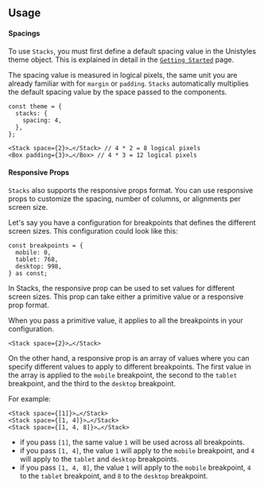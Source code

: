 ## Usage

#### Spacings

To use `Stacks`, you must first define a default spacing value in the Unistyles theme object. This is explained in detail in the [`Getting Started`](/docs/getting-started) page.

The spacing value is measured in logical pixels, the same unit you are already familiar with for `margin` or `padding`. `Stacks` automatically multiplies the default spacing value by the space passed to the components.

```tsx
const theme = {
  stacks: {
    spacing: 4,
  },
};

<Stack space={2}>…</Stack> // 4 * 2 = 8 logical pixels
<Box padding={3}>…</Box> // 4 * 3 = 12 logical pixels
```

#### Responsive Props

`Stacks` also supports the responsive props format. You can use responsive props to customize the spacing, number of columns, or alignments per screen size.

Let's say you have a configuration for breakpoints that defines the different screen sizes. This configuration could look like this:

```tsx
const breakpoints = {
  mobile: 0,
  tablet: 768,
  desktop: 998,
} as const;
```

In Stacks, the responsive prop can be used to set values for different screen sizes. This prop can take either a primitive value or a responsive prop format.

When you pass a primitive value, it applies to all the breakpoints in your configuration.

```tsx
<Stack space={2}>…</Stack>
```

On the other hand, a responsive prop is an array of values where you can specify different values to apply to different breakpoints. The first value in the array is applied to the `mobile` breakpoint, the second to the `tablet` breakpoint, and the third to the `desktop` breakpoint.

For example:

```tsx
<Stack space={[1]}>…</Stack>
<Stack space={[1, 4]}>…</Stack>
<Stack space={[1, 4, 8]}>…</Stack>
```

- if you pass `[1]`, the same value `1` will be used across all breakpoints.
- if you pass `[1, 4]`, the value `1` will apply to the `mobile` breakpoint, and `4` will apply to the `tablet` and `desktop` breakpoints.
- if you pass `[1, 4, 8]`, the value `1` will apply to the `mobile` breakpoint, `4` to the `tablet` breakpoint, and `8` to the `desktop` breakpoint.

